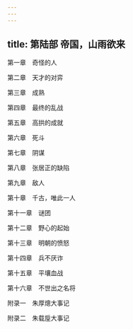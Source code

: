 ```yaml
---
---
---
```

title: 第陆部 帝国，山雨欲来
---


第一章　奇怪的人

第二章　天才的对弈

第三章　成熟

第四章　最终的乱战

第五章　高拱的成就

第六章　死斗

第七章　阴谋

第八章　张居正的缺陷

第九章　敌人

第十章　千古，唯此一人

第十一章　谜团

第十二章　野心的起始

第十三章　明朝的愤怒

第十四章　兵不厌诈

第十五章　平壤血战

第十六章　不世出之名将





附录一　朱厚熜大事记

附录二　朱载垕大事记

